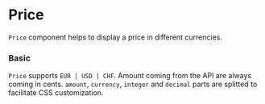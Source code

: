 
# Price

`Price` component helps to display a price in different currencies.

### Basic

`Price` supports `EUR | USD | CHF`. Amount coming from the API are always coming in cents. `amount`, `currency`, `integer` and `decimal` parts are splitted to facilitate CSS customization.

<Canvas>
    <Story id="components-price--basic" />
</Canvas>

<ArgsTable of={Price} />
